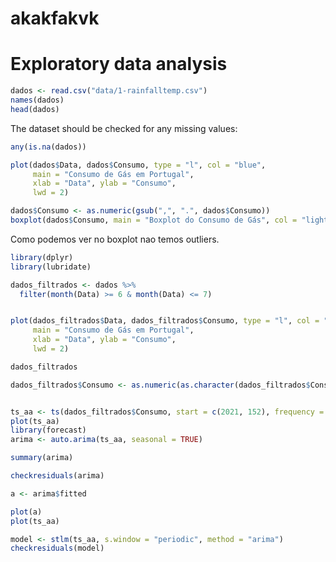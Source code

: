 # akakfakvk


# Exploratory data analysis

```r
dados <- read.csv("data/1-rainfalltemp.csv")
names(dados)
head(dados)
```
The dataset should be checked for any missing values:

```r
any(is.na(dados))
```

```r
plot(dados$Data, dados$Consumo, type = "l", col = "blue",
     main = "Consumo de Gás em Portugal",
     xlab = "Data", ylab = "Consumo",
     lwd = 2)
```
```r
dados$Consumo <- as.numeric(gsub(",", ".", dados$Consumo))
boxplot(dados$Consumo, main = "Boxplot do Consumo de Gás", col = "lightblue")
```
Como podemos ver no boxplot nao temos outliers.

```r
library(dplyr)
library(lubridate)

dados_filtrados <- dados %>%
  filter(month(Data) >= 6 & month(Data) <= 7)


plot(dados_filtrados$Data, dados_filtrados$Consumo, type = "l", col = "blue",
     main = "Consumo de Gás em Portugal",
     xlab = "Data", ylab = "Consumo",
     lwd = 2)

dados_filtrados
```


```r
dados_filtrados$Consumo <- as.numeric(as.character(dados_filtrados$Consumo))


ts_aa <- ts(dados_filtrados$Consumo, start = c(2021, 152), frequency = 24)
plot(ts_aa)
library(forecast)
arima <- auto.arima(ts_aa, seasonal = TRUE)

summary(arima)

checkresiduals(arima)
```

```r
a <- arima$fitted

plot(a)
plot(ts_aa)
```
```r
model <- stlm(ts_aa, s.window = "periodic", method = "arima")
checkresiduals(model)
```






